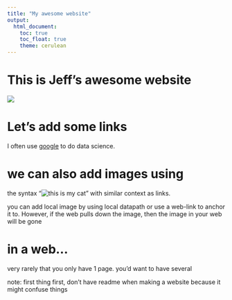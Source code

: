 ```yaml
---
title: "My awesome website"
output: 
  html_document:
    toc: true
    toc_float: true
    theme: cerulean
---
```


# This is Jeff's awesome website

![](https://media.giphy.com/media/drXGoW1iudhKw/giphy.gif)

# Let's add some links

I often use [google](https://www.google.com) to do data science.

# we can also add images using

the syntax "![this is my cat](https://www.youtube.com/watch?v=oHg5SJYRHA0)" with similar context as links.

you can add local image by using local datapath or use a web-link to anchor it to. However, if the web pulls down the image, then the image in your web will be gone

# in a web...

very rarely that you only have 1 page. you'd want to have several

note: first thing first, don't have readme when making a website because it might confuse things